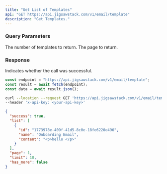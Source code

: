 ```yaml
---
title: "Get List of Templates"
api: "GET https://api.jigsawstack.com/v1/email/template"
description: "Get Templates."
---
```


### Query Parameters

<ParamField query="limit" default="30" type="string">
  The number of templates to return.
</ParamField>

<ParamField query="page" default="1" type="string">
  The page to return.
</ParamField>

<Snippet file="header.mdx" />

### Response

<ResponseField name="success" type="boolean">
  Indicates whether the call was successful.
</ResponseField>

<RequestExample>

```javascript Node.js
const endpoint = "https://api.jigsawstack.com/v1/email/template";
const result = await fetch(endpoint);
const data = await result.json();
```

```bash cURL
curl --location --request GET 'https://api.jigsawstack.com/v1/email/template' \
--header 'x-api-key: <your-api-key>'
```

</RequestExample>

<ResponseExample>

```json Response
{
  "success": true,
  "list": [
    {
      "id": "1773978e-409f-41d5-8c0e-18fe6220e496",
      "name": "Onboarding Email",
      "content": "<p>hello </p>"
    }
  ],
  "page": 1,
  "limit": 10,
  "has_more": false
}
```

</ResponseExample>
